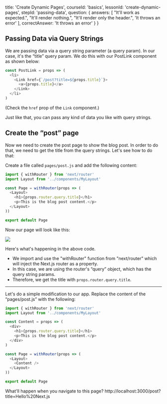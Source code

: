 
  title: 'Create Dynamic Pages',
  courseId: 'basics',
  lessonId: 'create-dynamic-pages',
  stepId: 'passing-data',
  question: {
    answers: [
      "It'll work as expected.",
      "It'll render nothing.",
      "It'll render only the header.",
      'It throws an error'
    ],
    correctAnswer: 'It throws an error'
  }
}

## Passing Data via Query Strings

We are passing data via a query string parameter (a query param). In our case, it's the “title” query param. We do this with our PostLink component as shown below:

```js
const PostLink = props => (
  <li>
    <Link href={`/post?title=${props.title}`}>
      <a>{props.title}</a>
    </Link>
  </li>
)
```

(Check the `href` prop of the `Link` component.)

Just like that, you can pass any kind of data you like with query strings.

## Create the “post” page

Now we need to create the post page to show the blog post. In order to do that, we need to get the title from the query strings. Let's see how to do that:

Create a file called `pages/post.js` and add the following content:

```js
import { withRouter } from 'next/router'
import Layout from '../components/MyLayout'

const Page = withRouter(props => (
  <Layout>
    <h1>{props.router.query.title}</h1>
    <p>This is the blog post content.</p>
  </Layout>
))

export default Page
```

Now our page will look like this:

![](https://cloud.githubusercontent.com/assets/50838/24542721/5fdd9c26-161a-11e7-9b10-296d4cb6912d.png)

Here's what's happening in the above code.

- We import and use the "withRouter" function from "next/router" which will inject the Next.js router as a property.
- In this case, we are using the router's “query” object, which has the query string params.
- Therefore, we get the title with `props.router.query.title`.

---

Let's do a simple modification to our app. Replace the content of the “pages/post.js” with the following:

```js
import { withRouter } from 'next/router'
import Layout from '../components/MyLayout'

const Content = props => (
  <div>
    <h1>{props.router.query.title}</h1>
    <p>This is the blog post content.</p>
  </div>
)

const Page = withRouter(props => (
  <Layout>
    <Content />
  </Layout>
))

export default Page
```

What'll happen when you navigate to this page? http://localhost:3000/post?title=Hello%20Next.js

